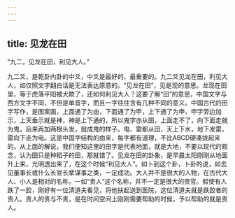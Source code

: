 ```yaml
---
---
---
```

title: 见龙在田
---




“九二，见龙在田，利见大人。”

九二爻，是乾卦内卦的中爻，中爻是最好的、最重要的。九二爻见龙在田，利见大人，如仅照文字翻白话是无法表达原意的。“见龙在田”，见是现的意思。龙现在田里，等于虎落平阳被犬欺了，还如何利见大人？这要了解“田”的意思，中国文字与西方文字不同，不但是单音字，而且一字往往含有几种不同的意义。中国古代的田字写作，是图案画，上面通了为由，下面通了为甲，上下通了为申，申字旁边加示，上天垂示就是神，神是上下通的，所以鬼字亦从田，上面走不了，向下面走就为鬼，后来再加两根头发，就成鬼的样子。电、雷都从田，天上下水，地下发雷，雷向下走为电。这是中国字结构的由来，每字都有道理，不比ABCD硬凑拢起来的。从上面的解说，我们便知这里的田字是代表地面，就是大地，不要以现代的观念，认为田只是种稻子的田，那就错了。见龙在田的卦象，是早晨太阳刚刚从地面升上来，光明透出来了，在这个时候“利见大人”。如卜到这个卦，卜卦的说，如去见董事长或什么长官长辈谋事之类，一定成功。大人并不是很大的人物，在古代大人、小人是相对的名称，一如“贵人”这个名称，并不一定是很大的贵官。假使有人跌了一跤，刚好有一位清道夫看见，将他扶起送到医院，这位清道夫就是跌跤者的贵人。贵人的贵与不贵，是在时间空间上刚刚需要帮助的时候，予以帮助的就是贵人。